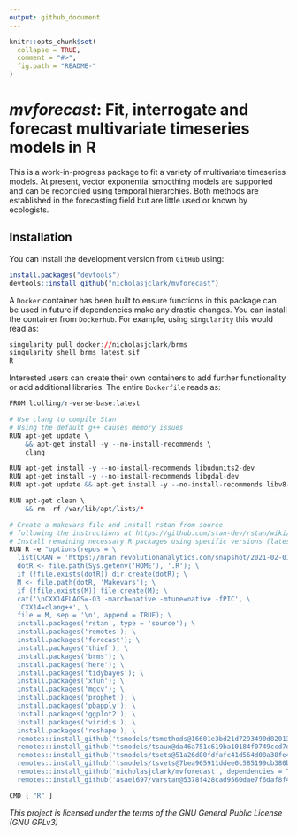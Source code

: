 ```yaml
---
output: github_document
---
```


<!-- README.md is generated from README.Rmd. Please edit that file -->

```r
knitr::opts_chunk$set(
  collapse = TRUE,
  comment = "#>",
  fig.path = "README-"
)
```

*mvforecast*: Fit, interrogate and forecast multivariate timeseries models in R
================
This is a work-in-progress package to fit a variety of multivariate timeseries models. At present, vector exponential smoothing models are supported and can be reconciled using temporal hierarchies. Both methods are established in the forecasting field but are little used or known by ecologists.

## Installation

You can install the development version from `GitHub` using:

```r
install.packages("devtools")
devtools::install_github("nicholasjclark/mvforecast")
```

A `Docker` container has been built to ensure functions in this package can be used in future if dependencies make any drastic changes. You can install the container from `Dockerhub`. For example, using `singularity` this would read as:
```r
singularity pull docker://nicholasjclark/brms
singularity shell brms_latest.sif
R
```

Interested users can create their own containers to add further functionality or add additional libraries. The entire `Dockerfile` reads as:
```r
FROM lcolling/r-verse-base:latest

# Use clang to compile Stan
# Using the default g++ causes memory issues
RUN apt-get update \
    && apt-get install -y --no-install-recommends \
    clang

RUN apt-get install -y --no-install-recommends libudunits2-dev
RUN apt-get install -y --no-install-recommends libgdal-dev
RUN apt-get update && apt-get install -y --no-install-recommends libv8-dev

RUN apt-get clean \
    && rm -rf /var/lib/apt/lists/*

# Create a makevars file and install rstan from source
# following the instructions at https://github.com/stan-dev/rstan/wiki/Installing-RStan-on-Linux
# Install remaining necessary R packages using specific versions (latest as of February 2021)
RUN R -e "options(repos = \
  list(CRAN = 'https://mran.revolutionanalytics.com/snapshot/2021-02-01/')); \
  dotR <- file.path(Sys.getenv('HOME'), '.R'); \
  if (!file.exists(dotR)) dir.create(dotR); \
  M <- file.path(dotR, 'Makevars'); \
  if (!file.exists(M)) file.create(M); \
  cat('\nCXX14FLAGS=-O3 -march=native -mtune=native -fPIC', \
  'CXX14=clang++', \
  file = M, sep = '\n', append = TRUE); \
  install.packages('rstan', type = 'source'); \
  install.packages('remotes'); \
  install.packages('forecast'); \
  install.packages('thief'); \
  install.packages('brms'); \
  install.packages('here'); \
  install.packages('tidybayes'); \
  install.packages('xfun'); \
  install.packages('mgcv'); \
  install.packages('prophet'); \
  install.packages('pbapply'); \
  install.packages('ggplot2'); \
  install.packages('viridis'); \
  install.packages('reshape'); \
  remotes::install_github('tsmodels/tsmethods@16601e3bd21d7293490d820137324e4f16462dbf', dependencies = TRUE); \
  remotes::install_github('tsmodels/tsaux@da46a751c619ba10184f0749ccd7d9fb9a7be31f', dependencies = TRUE); \
  remotes::install_github('tsmodels/tsets@51a26d80fdfafc41d564d08a38fe4c9776ba333f', dependencies = TRUE); \
  remotes::install_github('tsmodels/tsvets@7bea965911ddee0c585199cb380b1299e341273b', dependencies = TRUE); \
  remotes::install_github('nicholasjclark/mvforecast', dependencies = TRUE); \
  remotes::install_github('asael697/varstan@5378f428cad9560dae7f6daf8f431113f19a2019', dependencies = TRUE)"

CMD [ "R" ]
```

*This project is licensed under the terms of the GNU General Public License (GNU GPLv3)*
